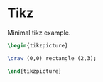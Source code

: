 #  Tikz

Minimal tikz example.

```tikz
\begin{tikzpicture}

\draw (0,0) rectangle (2,3);

\end{tikzpicture}
```

